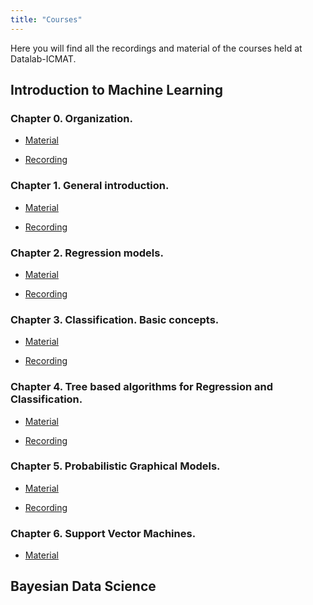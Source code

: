 ---
title: "Courses"
---

Here you will find all the recordings and material of the courses held at Datalab-ICMAT.



## Introduction to Machine Learning

### Chapter 0. Organization.

 * [Material](https://github.com/datalab-icmat/Intro-to-ML/tree/main/chapter_0) 
 
 * [Recording](https://www.youtube.com/watch?v=vqUmOd5-EOA)

### Chapter 1. General introduction.

  * [Material](https://github.com/datalab-icmat/Intro-to-ML/tree/main/chapter_1)
  
  * [Recording](https://www.youtube.com/watch?v=7wtLJV4ti0A&list=PLH_XnVAPg2hzUqt8f-NWlZZZi79BmU8Jt&index=2&t=2s)
  
### Chapter 2. Regression models.

  * [Material](https://github.com/datalab-icmat/Intro-to-ML/tree/main/chapter_2)
  
  * [Recording](https://www.youtube.com/watch?v=Dzsa0GJTCv4&t=24s)
  
### Chapter 3. Classification. Basic concepts.

  * [Material](https://github.com/datalab-icmat/Intro-to-ML/tree/main/chapter_3)
  
  * [Recording](https://www.youtube.com/watch?v=jro15wp9A9s)

### Chapter 4. Tree based algorithms for Regression and Classification. 

  * [Material](https://github.com/datalab-icmat/Intro-to-ML/tree/main/chapter_4)
  
  * [Recording](https://www.youtube.com/watch?v=UxPWoE-cuaU&list=PLH_XnVAPg2hybRQzVStDdsPYEj46buoAq&index=2)

### Chapter 5. Probabilistic Graphical Models.

  * [Material](https://github.com/datalab-icmat/Intro-to-ML/tree/main/chapter_5)
  
  * [Recording](https://www.youtube.com/watch?v=Q6xrVA_gIKw&list=PLH_XnVAPg2hybRQzVStDdsPYEj46buoAq)
  
### Chapter 6. Support Vector Machines.

  * [Material](https://github.com/datalab-icmat/Intro-to-ML/tree/main/chapter_6)

## Bayesian Data Science


